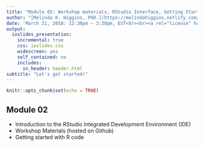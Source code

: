 ```yaml
---
title: "Module 02: Workshop materials, RStudio Interface, Getting Started with R"
author: "[Melinda K. Higgins, PhD.](https://melindahiggins.netlify.com/)"
date: 'March 21, 2018: 12:30pm – 3:30pm, EST<br><br><a rel="license" href="http://creativecommons.org/licenses/by-nc-sa/4.0/"><img alt="by-nc-sa-4.0-88x31.png" style="border-width:0" src="images/by-nc-sa-4.0-88x31.png" /></a>'
output: 
  ioslides_presentation:
    incremental: true
    css: ioslides.css
    widescreen: yes
    self_contained: no
    includes:
      in_header: header.html
subtitle: "Let's get started!"
---
```


```r
knitr::opts_chunk$set(echo = TRUE)
```

## Module 02

* Introduction to the RStudio Integrated Development Environment (IDE)
* Workshop Materials (hosted on Github)
* Getting started with R code

